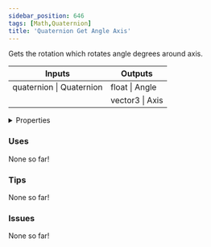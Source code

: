 ```yaml
---
sidebar_position: 646
tags: [Math,Quaternion]
title: 'Quaternion Get Angle Axis'
---
```


Gets the rotation which rotates angle degrees around axis.



<IChip uuid="b415c3ce-5f9f-472b-8d70-daeb728b7c2d"/>

<table><thead><tr><th>Inputs</th><th>Outputs</th></tr></thead><tbody><tr><td>quaternion | Quaternion</td><td>float | Angle</td></tr><tr><td /><td>vector3 | Axis</td></tr></tbody></table>

<details>
  <summary>Properties</summary>
  <div>
    <div>
    <table>
      <tbody>
        <tr>
          <td>Is beta required?</td>
          <td>No</td>
        </tr>
        <tr>
          <td>Is chip a trolling risk?</td>
          <td>No</td>
        </tr>
        <tr>
          <td>Is chip a role assignment risk?</td>
          <td>No</td>
        </tr>
        <tr>
          <td>Chip UUID</td>
          <td>b415c3ce-5f9f-472b-8d70-daeb728b7c2d</td>
        </tr>
        <tr>
          <td>Room availability</td>
          <td>Available everywhere</td>
        </tr>
      </tbody>
    </table>
    </div>
  </div>
</details>

### Uses

None so far!

### Tips

None so far!

### Issues

None so far!